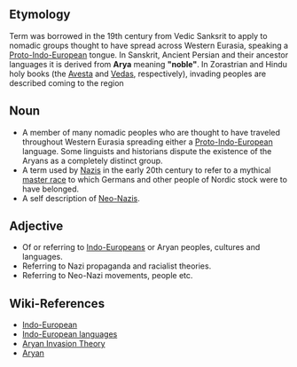 ==Etymology==
Term was borrowed in the 19th century from Vedic Sanksrit to apply to nomadic groups thought to have spread across Western Eurasia, speaking a [[Proto-Indo-European]] tongue. In Sanskrit, Ancient Persian and their ancestor languages it is derived from '''Arya''' meaning '''"noble"'''. In Zorastrian and Hindu holy books (the [[Avesta]] and [[Vedas]], respectively), invading peoples are described coming to the region 

==Noun==
*A member of many nomadic peoples who are thought to have traveled throughout Western Eurasia spreading either a [[Proto-Indo-European]] language. Some linguists and historians dispute the existence of the Aryans as a completely distinct group.
*A term used by [[Nazis]] in the early 20th century to refer to a mythical [[master race]] to which Germans and other people of Nordic stock were to have belonged.
*A self description of [[Neo-Nazis]].

==Adjective==
*Of or referring to [[Indo-Europeans]] or Aryan peoples, cultures and languages.
*Referring to Nazi propaganda and racialist theories.
*Referring to Neo-Nazi movements, people etc.

==Wiki-References==
*[[w:Indo-European|Indo-European]]
*[[w:Indo-European languages|Indo-European languages]]
*[[w:Aryan Invasion Theory|Aryan Invasion Theory]]
*[[w:Aryan|Aryan]]